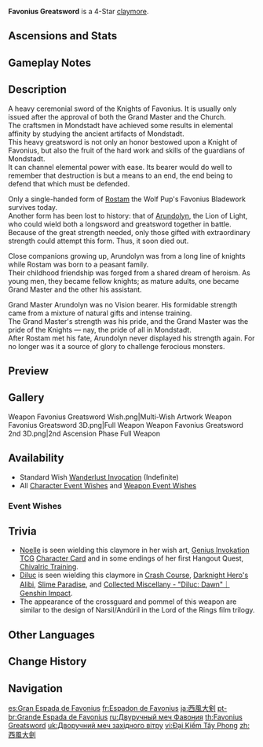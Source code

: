 {{Weapon Infobox
|id             = 12401
|image          = <gallery>
Weapon Favonius Greatsword.png|Base
Weapon Favonius Greatsword 2nd.png|2nd Ascension
</gallery>
|type           = Claymore
|series         = Favonius
|releaseDate    = 2020-09-28
|quality        = 4
|base_atk       = 41
|2nd_stat_type  = Energy Recharge
|2nd_stat       = 13.3%
|obtain         = Wishes
|passive        = Windfall
|effect         = CRIT hits have a (var1)% chance to generate a small amount of Elemental Particles, which will regenerate 6 Energy for the character. Can only occur once every (var2)s.
|eff_rank1_var1 = 60
|eff_rank2_var1 = 70
|eff_rank3_var1 = 80
|eff_rank4_var1 = 90
|eff_rank5_var1 = 100
|eff_rank1_var2 = 12
|eff_rank2_var2 = 10.5
|eff_rank3_var2 = 9
|eff_rank4_var2 = 7.5
|eff_rank5_var2 = 6
|eff_att1       = CRIT Hit
|eff_att2       = Energy Generation
}}
{{Description|A heavy ceremonial sword of the Knights of Favonius. It channels elemental power easily and is highly destructive.}}
'''Favonius Greatsword''' is a 4-Star [[claymore]].

==Ascensions and Stats==
{{Weapon Ascensions and Stats
|ascendMat1 = Fetters of the Dandelion Gladiator
|ascendMat2 = Chains of the Dandelion Gladiator
|ascendMat3 = Shackles of the Dandelion Gladiator
|ascendMat4 = Dream of the Dandelion Gladiator
|bossMat1   = Chaos Device
|bossMat2   = Chaos Circuit
|bossMat3   = Chaos Core
|commonMat1 = Recruit's Insignia
|commonMat2 = Sergeant's Insignia
|commonMat3 = Lieutenant's Insignia
}}

==Gameplay Notes==
{{Transclude|Favonius Series|Gameplay Notes}}

==Description==
A heavy ceremonial sword of the Knights of Favonius. It is usually only issued after the approval of both the Grand Master and the Church.<br />
The craftsmen in Mondstadt have achieved some results in elemental affinity by studying the ancient artifacts of Mondstadt.<br />
This heavy greatsword is not only an honor bestowed upon a Knight of Favonius, but also the fruit of the hard work and skills of the guardians of Mondstadt.<br />
It can channel elemental power with ease. Its bearer would do well to remember that destruction is but a means to an end, the end being to defend that which must be defended.

Only a single-handed form of [[Rostam]] the Wolf Pup's Favonius Bladework survives today.<br />
Another form has been lost to history: that of [[Arundolyn]], the Lion of Light, who could wield both a longsword and greatsword together in battle.<br />
Because of the great strength needed, only those gifted with extraordinary strength could attempt this form. Thus, it soon died out.

Close companions growing up, Arundolyn was from a long line of knights while Rostam was born to a peasant family.<br />
Their childhood friendship was forged from a shared dream of heroism. As young men, they became fellow knights; as mature adults, one became Grand Master and the other his assistant.

Grand Master Arundolyn was no Vision bearer. His formidable strength came from a mixture of natural gifts and intense training.<br />
The Grand Master's strength was his pride, and the Grand Master was the pride of the Knights &mdash; nay, the pride of all in Mondstadt.<br />
After Rostam met his fate, Arundolyn never displayed his strength again. For no longer was it a source of glory to challenge ferocious monsters.

==Preview==
{{Preview
|file=Weapon Favonius Greatsword Passive
}}

==Gallery==
<gallery>
Weapon Favonius Greatsword Wish.png|Multi-Wish Artwork
Weapon Favonius Greatsword 3D.png|Full Weapon
Weapon Favonius Greatsword 2nd 3D.png|2nd Ascension Phase Full Weapon
</gallery>

==Availability==
*Standard Wish [[Wanderlust Invocation]] (Indefinite)
*All [[Character Event Wishes]] and [[Weapon Event Wishes]]

===Event Wishes===
{{Featured}}

==Trivia==
*[[Noelle]] is seen wielding this claymore in her wish art, [[Genius Invokation TCG]] [[Noelle (Character Card)|Character Card]] and in some endings of her first Hangout Quest, [[Chivalric Training]].
*[[Diluc]] is seen wielding this claymore in [[Crash Course]], [[Darknight Hero's Alibi (Quest)|Darknight Hero's Alibi]], [[Slime Paradise]], and [https://youtu.be/1TfbiDo7N4k Collected Miscellany - "Diluc: Dawn"｜Genshin Impact].
*The appearance of the crossguard and pommel of this weapon are similar to the design of Narsil/Andúril in the Lord of the Rings film trilogy.

==Other Languages==
{{Flex|
===Weapon===
{{Other Languages
|en      = Favonius Greatsword
|zhs     = 西风大剑
|zhs_rm  = Xīfēng Dàjiàn
|zht     = 西風大劍
|zht_rm  = Xīfēng Dàjiàn
|zh_tl   = {{Lex|Favonius|zh}} Greatsword
|ja      = 西風大剣
|ja_rm   = Sepyurosu Taiken{{Assumed}}
|ja_tl   = {{Lex|Favonius|ja}} Greatsword
|ko      = 페보니우스 {{tt|대검|大劍}}
|ko_rm   = Peboniuseu Daegeom
|ko_tl   = Favonius Greatsword
|es      = Gran Espada de Favonius
|es_tl   = Favonius Great Sword
|fr      = Espadon de Favonius
|fr_tl   = Favonius Greatsword
|ru      = Двуручный меч Фавония
|ru_tl   = Favonius Greatsword
|th      = Favonius Greatsword
|vi      = Đại Kiếm Tây Phong
|vi_tl   = {{Lex|Favonius|vi}} Greatsword
|de      = Favonius-Großschwert
|de_tl   = Favonius Greatsword
|id      = Favonius Greatsword
|pt      = Espadão de Favonius
|pt_tl   = Favonius Great Sword
|tr      = Favonius Büyük Kılıcı
|tr_tl   = 
|it      = Spadone di Favonius
|it_tl   = Favonius Greatsword
}}
|
===Passive===
{{Transclude|Favonius Series|Other Languages}}
}}

==Change History ==
{{Change History|1.0}}

==Navigation==
{{Weapons by Series Navbox|series=Favonius}}
{{Weapon Navbox|type=Claymores}}

[[es:Gran Espada de Favonius]]
[[fr:Espadon de Favonius]]
[[ja:西風大剣]]
[[pt-br:Grande Espada de Favonius]]
[[ru:Двуручный меч Фавония]]
[[th:Favonius Greatsword]]
[[uk:Дворучний меч західного вітру]]
[[vi:Đại Kiếm Tây Phong]]
[[zh:西風大劍]]
